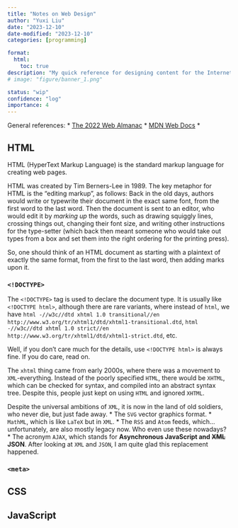 ```yaml
---
title: "Notes on Web Design"
author: "Yuxi Liu"
date: "2023-12-10"
date-modified: "2023-12-10"
categories: [programming]

format:
  html:
    toc: true
description: "My quick reference for designing content for the Internet."
# image: "figure/banner_1.png"

status: "wip"
confidence: "log"
importance: 4
---
```


General references:
* [The 2022 Web Almanac](https://almanac.httparchive.org/en/2022/)
* [MDN Web Docs](https://developer.mozilla.org/en-US/)
* 

## HTML

HTML (HyperText Markup Language) is the standard markup language for creating web pages.

HTML was created by Tim Berners-Lee in 1989. The key metaphor for HTML is the "editing markup", as follows: Back in the old days, authors would write or typewrite their document in the exact same font, from the first word to the last word. Then the document is sent to an editor, who would edit it by *marking up* the words, such as drawing squiggly lines, crossing things out, changing their font size, and writing other instructions for the type-setter (which back then meant someone who would take out types from a box and set them into the right ordering for the printing press).

So, one should think of an HTML document as starting with a plaintext of exactly the same format, from the first to the last word, then adding marks upon it.

### `<!DOCTYPE>`

The `<!DOCTYPE>` tag is used to declare the document type. It is usually like `<!DOCTYPE html>`, although there are rare variants, where instead of `html`, we have `html -//w3c//dtd xhtml 1.0 transitional//en http://www.w3.org/tr/xhtml1/dtd/xhtml1-transitional.dtd`, `html -//w3c//dtd xhtml 1.0 strict//en http://www.w3.org/tr/xhtml1/dtd/xhtml1-strict.dtd`, etc.

Well, if you don't care much for the details, use `<!DOCTYPE html>` is always fine. If you do care, read on.

The `xhtml` thing came from early 2000s, where there was a movement to `XML`-everything. Instead of the poorly specified `HTML`, there would be `XHTML`, which can be checked for syntax, and compiled into an abstract syntax tree. Despite this, people just kept on using `HTML` and ignored `XHTML`.

Despite the universal ambitions of `XML`, it is now in the land of old soldiers, who never die, but just fade away.
* The `SVG` vector graphics format.
* `MathML`, which is like `LaTeX` but in `XML`.
* The `RSS` and `Atom` feeds, which... unfortunately, are also mostly legacy now. Who even use these nowadays?
* The acronym `AJAX`, which stands for **Asynchronous JavaScript and ~~XML~~ JSON**. After looking at `XML` and `JSON`, I am quite glad this replacement happened.

### `<meta>`

## CSS 

## JavaScript

